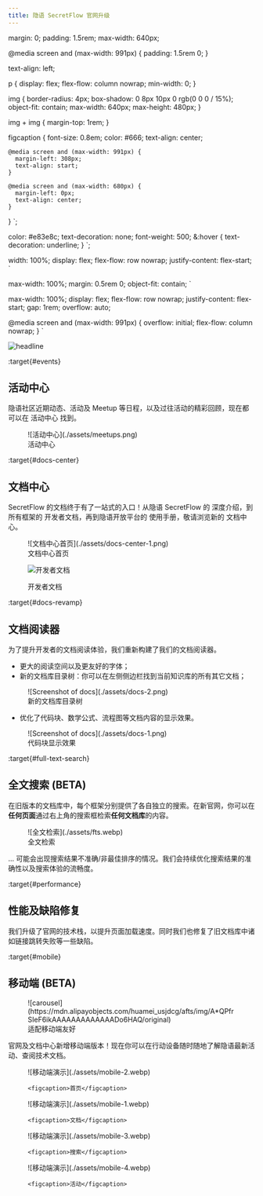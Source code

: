```yaml
---
title: 隐语 SecretFlow 官网升级
---
```



<style>p, li \{line-height: 1.8;}</style>

  margin: 0;
  padding: 1.5rem;
  max-width: 640px;

  @media screen and (max-width: 991px) {
    padding: 1.5rem 0;
  }

  text-align: left;

  p {
    display: flex;
    flex-flow: column nowrap;
    min-width: 0;
  }

  img {
    border-radius: 4px;
    box-shadow: 0 8px 10px 0 rgb(0 0 0 / 15%);
    object-fit: contain;
    max-width: 640px;
    max-height: 480px;
  }

  img + img {
    margin-top: 1rem;
  }

  figcaption {
    font-size: 0.8em;
    color: #666;
    text-align: center;

    @media screen and (max-width: 991px) {
      margin-left: 308px;
      text-align: start;
    }

    @media screen and (max-width: 680px) {
      margin-left: 0px;
      text-align: center;
    }
  }
`;

  color: #e83e8c;
  text-decoration: none;
  font-weight: 500;
  &:hover {
    text-decoration: underline;
  }
`;

  width: 100%;
  display: flex;
  flex-flow: row nowrap;
  justify-content: flex-start;
`

  max-width: 100%;
  margin: 0.5rem 0;
  object-fit: contain;
`

  max-width: 100%;
  display: flex;
  flex-flow: row nowrap;
  justify-content: flex-start;
  gap: 1rem;
  overflow: auto;

  @media screen and (max-width: 991px) {
    overflow: initial;
    flex-flow: column nowrap;
  }
`

<ImageContainer>
  <Image style={{ maxHeight: 360, height: 360 }} alt="headline" src="https://mdn.alipayobjects.com/huamei_usjdcg/afts/img/A*L4hDSqru86EAAAAAAAAAAAAADo6HAQ/fmt.webp" />
</ImageContainer>

:target{#events}

## 活动中心

隐语社区近期动态、活动及 Meetup 等日程，以及过往活动的精彩回顾，现在都可以在 <Anchor to="/events">活动中心</Anchor> 找到。

<Figure>
  ![活动中心](./assets/meetups.png)

  <figcaption>活动中心</figcaption>
</Figure>

:target{#docs-center}

## 文档中心

SecretFlow 的文档终于有了一站式的入口！从隐语 SecretFlow 的 <Anchor to="/docs/intro/voga7g">深度介绍</Anchor>，到所有框架的 <Anchor to="/docs/secretflow/latest/zh-Hans">开发者文档</Anchor>，再到隐语开放平台的 <Anchor to="/docs/quickstart/pe6o3q">使用手册</Anchor>，敬请浏览新的 <Anchor to="/docs">文档中心</Anchor>。

<Figure>
  ![文档中心首页](./assets/docs-center-1.png)

  <figcaption>文档中心首页</figcaption>

  ![开发者文档](./assets/docs-center-2.png)

  <figcaption>开发者文档</figcaption>
</Figure>

:target{#docs-revamp}

## 文档阅读器

为了提升开发者的文档阅读体验，我们重新构建了我们的文档阅读器。

- 更大的阅读空间以及更友好的字体；
- 新的文档库目录树：你可以在左侧侧边栏找到当前知识库的所有其它文档；

<Figure>
  ![Screenshot of docs](./assets/docs-2.png)

  <figcaption>新的文档库目录树</figcaption>
</Figure>

- 优化了代码块、数学公式、流程图等文档内容的显示效果。

<Figure>
  ![Screenshot of docs](./assets/docs-1.png)

  <figcaption>代码块显示效果</figcaption>
</Figure>

:target{#full-text-search}

## 全文搜索 (BETA)

在旧版本的文档库中，每个框架分别提供了各自独立的搜索。在新官网，你可以在**任何页面**通过右上角的搜索框检索**任何文档库**的内容。

<Figure>
  ![全文检索](./assets/fts.webp)

  <figcaption>全文检索</figcaption>
</Figure>

<Container type="info" title="全文搜索目前处于 BETA 阶段 ...">
  ... 可能会出现搜索结果不准确/非最佳排序的情况。我们会持续优化搜索结果的准确性以及搜索体验的流畅度。
</Container>

:target{#performance}

## 性能及缺陷修复

我们升级了官网的技术栈，以提升页面加载速度。同时我们也修复了旧文档库中诸如链接跳转失败等一些缺陷。

:target{#mobile}

## 移动端 (BETA)

<Figure>
  ![carousel](https://mdn.alipayobjects.com/huamei_usjdcg/afts/img/A*QPfrSIeF6ikAAAAAAAAAAAAADo6HAQ/original)

  <figcaption>适配移动端友好</figcaption>
</Figure>

官网及文档中心新增移动端版本！现在你可以在行动设备随时随地了解隐语最新活动、查阅技术文档。

<RowContainer>
  <Figure>
    ![移动端演示](./assets/mobile-2.webp)

    <figcaption>首页</figcaption>
  </Figure>
  <Figure>
    ![移动端演示](./assets/mobile-1.webp)

    <figcaption>文档</figcaption>
  </Figure>
  <Figure>
    ![移动端演示](./assets/mobile-3.webp)

    <figcaption>搜索</figcaption>
  </Figure>
  <Figure>
    ![移动端演示](./assets/mobile-4.webp)

    <figcaption>活动</figcaption>
  </Figure>
</RowContainer>
